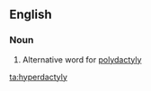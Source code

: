 ==English==

===Noun===
{{en-noun|hyperdactylies}}

# {{context|pathology|lang=en}} Alternative word for [[polydactyly]]

[[ta:hyperdactyly]]